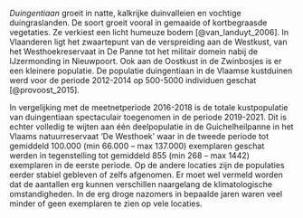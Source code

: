 *Duingentiaan* groeit in natte, kalkrijke duinvalleien en vochtige duingraslanden.
De soort groeit vooral in gemaaide of kortbegraasde vegetaties.
Ze verkiest een licht humeuze bodem [@van_landuyt_2006].
In Vlaanderen ligt het zwaartepunt van de verspreiding aan de Westkust, van het Westhoekreservaat in De Panne tot het militair domein nabij de IJzermonding in Nieuwpoort.
Ook aan de Oostkust in de Zwinbosjes is er een kleinere populatie.
De populatie duingentiaan in de Vlaamse kustduinen werd voor de periode 2012-2014 op 500-5000 individuen geschat [@provoost_2015].

In vergelijking met de meetnetperiode 2016-2018 is de totale kustpopulatie van duingentiaan spectaculair toegenomen in de periode 2019-2021.
Dit is echter volledig te wijten aan één deelpopulatie in de Guichelheilpanne in het Vlaams natuurreservaat 'De Westhoek' waar in de tweede periode tot gemiddeld 100.000 (min 66.000 -- max 137.000) exemplaren geschat werden in tegenstelling tot gemiddeld 855 (min 268 -- max 1442) exemplaren in de eerste periode.
Op de andere locaties zijn de populaties eerder stabiel gebleven of zelfs afgenomen.
Er moet wel vermeld worden dat de aantallen erg kunnen verschillen naargelang de klimatologische omstandigheden.
In de erg droge nazomers in bepaalde jaren waren veel minder of geen exemplaren te zien op vele locaties.
